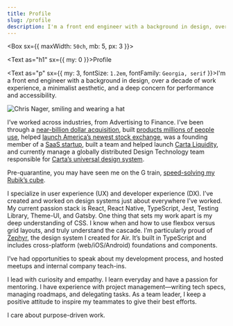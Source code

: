 ```yaml
---
title: Profile
slug: /profile
description: I'm a front end engineer with a background in design, over a decade of work experience, a minimalist aesthetic, and a deep concern for performance and accessibility.
---
```






<Box sx={{ maxWidth: `50ch`, mb: 5, px: 3 }}>

<Text as="h1" sx={{ my: 0 }}>Profile</Text>

<Text as="p" sx={{ my: 3, fontSize: `1.2em`, fontFamily: `Georgia, serif` }}>I'm a front end engineer with a background in design, over a decade of work experience, a minimalist aesthetic, and a deep concern for performance and accessibility.</Text>

![Chris Nager, smiling and wearing a hat](/images/profile/hat.jpg)

I’ve worked across industries, from Advertising to Finance. I’ve been through a <a href="https://www.adweek.com/digital/salesforce-buys-buddy-media-689-million-140913/" target="_blank" rel="noopener noreferrer">near-billion dollar acquisition</a>, built <a href="https://salesforce.com" target="_blank" rel="noopener noreferrer">products millions of people use</a>, helped <a href="https://www.nytimes.com/2016/06/18/business/dealbook/iex-group-gains-approval-for-stock-exchange.html" target="_blank" rel="noopener noreferrer">launch America’s newest stock exchange</a>, was a founding member of a <a href="https://air.inc" target="_blank" rel="noopener noreferrer">SaaS startup</a>, built a team and helped launch <a href="https://cartax.com" target="_blank" rel="noopener noreferrer">Carta Liquidity</a>, and currently manage a globally distributed Design Technology team responsible for <a href="https://ink.carta.com" target="_blank" rel="noopener noreferrer">Carta’s universal design system</a>.

Pre-quarantine, you may have seen me on the G train, <a href="https://www.instagram.com/p/BsE0AVMCUnt/" target="_blank" rel="noopener noreferrer">speed-solving my Rubik’s cube</a>.

I specialize in user experience (UX) and developer experience (DX). I’ve created and worked on design systems just about everywhere I’ve worked. My current passion stack is React, React Native, TypeScript, Jest, Testing Library, Theme-UI, and Gatsby. One thing that sets my work apart is my deep understanding of CSS. I know when and how to use flexbox versus grid layouts, and truly understand the cascade. I’m particularly proud of <a href="https://zephyr.air.inc" target="_blank" rel="noopener noreferrer">Zephyr</a>, the design system I created for Air. It’s built in TypeScript and includes cross-platform (web/iOS/Android) foundations and components.

I’ve had opportunities to <Link to="/speaking">speak about my development process</Link>, and hosted meetups and internal company teach-ins.

I lead with curiosity and empathy. I learn everyday and have a passion for mentoring. I have experience with project management—writing tech specs, managing roadmaps, and delegating tasks. As a team leader, I keep a positive attitude to inspire my teammates to give their best efforts.

I care about purpose-driven work.
</Box>

